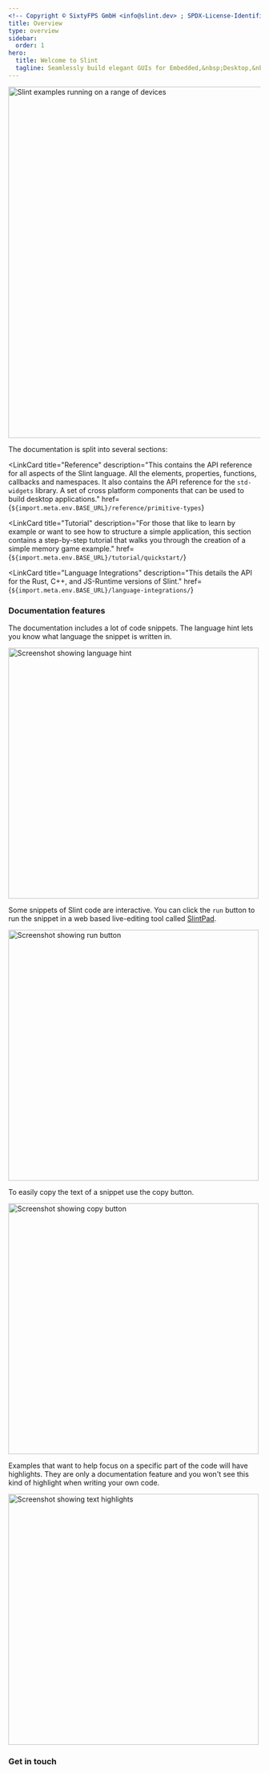 ```yaml
---
<!-- Copyright © SixtyFPS GmbH <info@slint.dev> ; SPDX-License-Identifier: MIT -->
title: Overview
type: overview
sidebar:
  order: 1
hero:
  title: Welcome to Slint
  tagline: Seamlessly build elegant GUIs for Embedded,&nbsp;Desktop,&nbsp;and&nbsp;Mobile
---
```





<div style="display: flex; justify-content: center;">
  <Image src={BannerImage} width="700px" alt="Slint examples running on a range of devices"/>
</div>

The documentation is split into several sections:

<CardGrid>
<LinkCard
  title="Guide"
  description="This will get you up and running with the tooling for Slint development including the IDE integration via the Slint Language Server (LSP) and Slint Viewer.
  <br/><br/>
  It then offers a guide explaining all the key concepts of Slint and how to understand and use the Slint language."
  href={`${import.meta.env.BASE_URL}`}
>
</LinkCard>

<LinkCard
  title="Reference"
  description="This contains the API reference for all aspects of the Slint language. All the elements, properties, functions, callbacks and namespaces. It also contains the
API reference for the `std-widgets` library. A set of cross platform components that can be used to build desktop applications."
  href={`${import.meta.env.BASE_URL}/reference/primitive-types`}
>
</LinkCard>

<LinkCard
  title="Tutorial"
  description="For those that like to learn by example or want to see how to structure a simple application, this section contains a step-by-step tutorial that walks you 
through the creation of a simple memory game example."
href={`${import.meta.env.BASE_URL}/tutorial/quickstart/`}
>
</LinkCard>

<LinkCard
  title="Language Integrations"
  description="This details the API for the Rust, C++, and JS-Runtime versions of Slint."
href={`${import.meta.env.BASE_URL}/language-integrations/`}
>
</LinkCard>
</CardGrid>

### Documentation features

The documentation includes a lot of code snippets. The language hint lets you know what
language the snippet is written in.
<div style="display: flex; justify-content: left;">
<Image src={LanguageHint} width="500" alt="Screenshot showing language hint" />
</div>


Some snippets of Slint code are interactive. You can click the `run` button to run the snippet
in a web based live-editing tool called [SlintPad](https://slintpad.com).
<div style="display: flex; justify-content: left;">
<Image src={RunInSlintPad} width="500" alt="Screenshot showing run button"  />
</div>

To easily copy the text of a snippet use the copy button.
<div style="display: flex; justify-content: left;">
<Image src={CopySnippet} width="500" alt="Screenshot showing copy button"  />
</div>

Examples that want to help focus on a specific part of the code will have highlights. They are only
a documentation feature and you won't see this kind of highlight when writing your own code.
<div style="display: flex; justify-content: left;">
<Image src={LineHighlight} width="500" alt="Screenshot showing text highlights" />
</div>

### Get in touch

<FourCardGrid>
<LinkCard
  title="Chat"
  href="https://chat.slint.dev/"
  target="_blank"
/>
<LinkCard
  title="Discussions"
  href="https://github.com/slint-ui/slint/discussions"
  target="_blank"
/>
<LinkCard
  title="Report Bugs"
  href="https://github.com/slint-ui/slint/issues"
  target="_blank"
/>
<LinkCard
  title="Email"
  href="mailto:info@slint.dev"
  target="_blank"
/>
</FourCardGrid>
